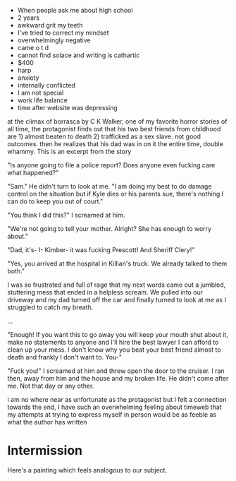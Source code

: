 - When people ask me about high school
- 2 years
- awkward grit my teeth
- I've tried to correct my mindset
- overwhelmingly negative
- came o t d
- cannot find solace and writing is cathartic
- $400
- harp
- anxiety
- internally conflicted
- I am not special
- work life balance
- time after website was depressing

at the climax of borrasca by C K Walker, one of my favorite horror stories of all time, the protagonist finds out that his two best friends from childhood are 1) almost beaten to death 2) trafficked as a sex slave. not good outcomes. then he realizes that his dad was in on it the entire time, double whammy. This is an excerpt from the story

"Is anyone going to file a police report? Does anyone even fucking care what happened?"

"Sam." He didn't turn to look at me. "I am doing my best to do damage control on the situation but if Kyle dies or his parents sue, there's nothing I can do to keep you out of court."

"You think I did this?" I screamed at him.

"We're not going to tell your mother. Alright? She has enough to worry about."

"Dad, it's- I- Kimber- it was fucking Prescott! And Sheriff Clery!"

"Yes, you arrived at the hospital in Killian's truck. We already talked to them both."

I was so frustrated and full of rage that my next words came out a jumbled, stuttering mess that ended in a helpless scream. We pulled into our driveway and my dad turned off the car and finally turned to look at me as I struggled to catch my breath.

...

"Enough! If you want this to go away you will keep your mouth shut about it, make no statements to anyone and I'll hire the best lawyer I can afford to clean up your mess. I don't know why you beat your best friend almost to death and frankly I don't want to. You-"

"Fuck you!" I screamed at him and threw open the door to the cruiser. I ran then, away from him and the house and my broken life. He didn't come after me. Not that day or any other.

i am no where near as unfortunate as the protagonist but I felt a connection towards the end, I have such an overwhelming feeling about timeweb that my attempts at trying to express myself in person would be as feeble as what the author has written

# Intermission

Here's a painting which feels analogous to our subject.
